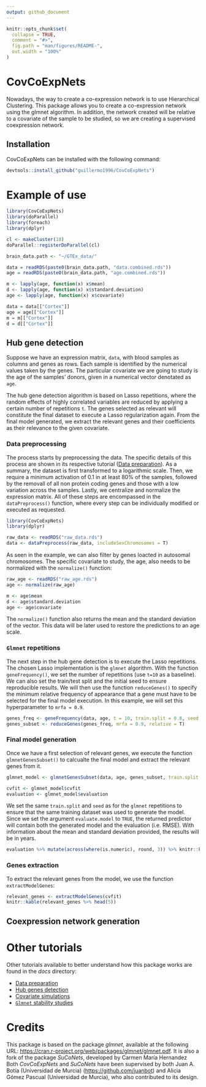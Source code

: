 ```yaml
---
output: github_document
---
```


<!-- README.md is generated from README.Rmd. Please edit that file -->

```r
knitr::opts_chunk$set(
  collapse = TRUE,
  comment = "#>",
  fig.path = "man/figures/README-",
  out.width = "100%"
)
```

# CovCoExpNets

<!-- badges: start -->
<!-- badges: end -->

Nowadays, the way to create a co-expression network is to use Hierarchical Clustering. 
This package allows you to create a co-expression network using the glmnet algorithm. 
In addition, the network created will be relative to a covariate of the sample to be studied,
so we are creating a supervised coexpression network.

## Installation

CovCoExpNets can be installed with the following command: 

``` r
devtools::install_github("guillermo1996/CovCoExpNets")
```

# Example of use

```r
library(CovCoExpNets)
library(doParallel)
library(foreach)
library(dplyr)

cl <- makeCluster(10)
doParallel::registerDoParallel(cl)

brain_data.path <- "~/GTEx_data/"

data = readRDS(paste0(brain_data.path, "data.combined.rds"))
age = readRDS(paste0(brain_data.path, "age.combined.rds"))

m <- lapply(age, function(x) x$mean)
d <- lapply(age, function(x) x$standard.deviation)
age <- lapply(age, function(x) x$covariate)

data = data[["Cortex"]]
age = age[["Cortex"]]
m = m[["Cortex"]]
d = d[["Cortex"]]
```


## Hub gene detection

Suppose we have an expression matrix, `data`, with blood samples as columns and genes as rows. Each sample is identified by the numerical values taken by the genes. The particular covariate we are going to study is the age of the samples' donors, given in a numerical vector denotated as `age`.

The hub gene detection algorithm is based on Lasso repetitions, where the random effects of highly correlated variables are reduced by applying a certain number of repetitions `t`. The genes selected as relevant will constitute the final dataset to execute a Lasso regularization again. From the final model generated, we extract the relevant genes and their coefficients as their relevance to the given covariate.

### Data preprocessing

The process starts by preprocessing the data. The specific details of this process are shown in its respective tutorial ([Data preparation](docs/Data_preparation)). As a summary, the dataset is first transformed to a logarithmic scale. Then, we require a minimum activation of 0.1 in at least 80% of the samples, followed by the removall of all non protein coding genes and those with a low variation across the samples. Lastly, we centralize and normalize the expression matrix. All of these steps are encompassed in the `dataPreprocess()` function, where every step can be individually modified or executed as requested.

```r
library(CovCoExpNets)
library(dplyr)

raw_data <- readRDS("raw_data.rds")
data <- dataPreprocess(raw_data, includeSexChromosomes = T)
```

As seen in the example, we can also filter by genes loacted in autosomal chromosomes. The specific covariate to study, the age, also needs to be normalized with the `normalize()` function:

```r
raw_age <- readRDS("raw_age.rds")
age <- normalize(raw_age)

m <- age$mean
d <- age$standard.deviation
age <- age$covariate
```

The `normalize()` function also returns the mean and the standard deviation of the vector. This data will be later used to restore the predictions to an age scale.

### `Glmnet` repetitions

The next step in the hub gene detection is to execute the Lasso repetitions. The chosen Lasso implementation is the `glmnet` algorithm. With the function `geneFrequency()`, we set the number of repetitions (use `t=10` as a baseline). We can also set the train/test split and the initial seed to ensure reproducible results. We will then use the function `reduceGenes()` to specify the minimum relative frequency of appearance that a gene must have to be selected for the final model execution. In this example, we will set this hyperparameter to `mrfa = 0.9`.

```r
genes_freq <- geneFrequency(data, age, t = 10, train.split = 0.8, seed = 1796)
genes_subset <- reduceGenes(genes_freq, mrfa = 0.9, relative = T)
```

### Final model generation

Once we have a first selection of relevant genes, we execute the function `glmnetGenesSubset()` to calcualte the final model and extract the relevant genes from it.

```r
glmnet_model <- glmnetGenesSubset(data, age, genes_subset, train.split = 0.8, seed = 1796, evaluate.model = T, m = m, d = d)

cvfit <- glmnet_model$cvfit
evaluation <- glmnet_model$evaluation
```

We set the same `train.split` and `seed` as for the `glmnet` repetitions to ensure that the same training dataset was used to generate the model. Since we set the argument `evaluate.model` to `TRUE`, the returned predictor will contain both the generated model and the evaluation (i.e. RMSE). With information about the mean and standard deviation provided, the results will be in years.

```r
evaluation %>% mutate(across(where(is.numeric), round, 3)) %>% knitr::kable()
```

### Genes extraction

To extract the relevant genes from the model, we use the function `extractModelGenes`:

```r
relevant_genes <- extractModelGenes(cvfit)
knitr::kable(relevant_genes %>% head(5))
```

## Coexpression network generation

# Other tutorials

Other tutorials available to better understand how this package works are found in the *docs* directory:

  * [Data preparation](docs/Data_preparation)
  * [Hub genes detection](docs/Hub_genes_detection)
  * [Covariate simulations](docs/Simulation_framework)
  * [`Glmnet` stability studies](docs/Stability_glmnet)

# Credits

This package is based on the package *glmnet*, available at the following URL: <https://cran.r-project.org/web/packages/glmnet/glmnet.pdf>. It is also a fork of the package *SuCoNets*, developed by Carmen María Hernandez
Both *CovCoExpNets* and *SuCoNets* have been supervised by both Juan A. Botía (Universidad de Murcia) (<https://github.com/juanbot>) and Alicia Gómez Pascual (Universidad de Murcia), who also contributed to its design.
